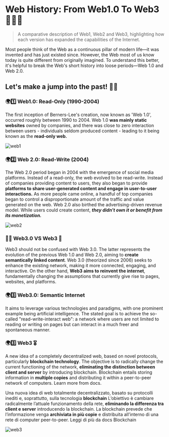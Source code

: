 # Web History: From Web1.0 To Web3 👨🏻‍🏫

> A comparative description of Web1, Web2 and Web3, highlighting how each version has expanded the capabilities of the Internet.

Most people think of the Web as a continuous pillar of modern life—it was invented and has just existed since. However, the Web most of us know today is quite different from originally imagined. To understand this better, it's helpful to break the Web's short history into loose periods—Web 1.0 and Web 2.0.

## Let's make a jump into the past! 🐇🌀

### 🌍1️⃣ Web1.0: Read-Only (1990-2004)

The first inception of Berners-Lee's creation, now known as 'Web 1.0', occurred roughly between 1990 to 2004. Web 1.0 **was mainly static websites** owned by companies, and there was close to zero interaction between users - individuals seldom produced content - leading to it being known as the **read-only web.**

![web1](../.images/web3/web1.png)

### 🌍2️⃣ Web 2.0: Read-Write (2004)

The Web 2.0 period began in 2004 with the emergence of social media platforms. Instead of a read-only, the web evolved to be read-write. Instead of companies providing content to users, they also began to provide **platforms to share user-generated content and engage in user-to-user interactions.** As more people came online, a handful of top companies began to control a disproportionate amount of the traffic and value generated on the web. Web 2.0 also birthed the advertising-driven revenue model. While users could create content, **_they didn't own it or benefit from its monetization._**

![web2](../.images/web3/web2.png)

### 💪🏼 Web3.0 VS Web3 🦾

Web3 should not be confused with Web 3.0. The latter represents the evolution of the previous Web 1.0 and Web 2.0, aiming to **create semantically linked content**. Web 3.0 (theorized since 2006) seeks to enhance the existing network, making it more connected, engaging, and interactive. On the other hand, **Web3 aims to reinvent the internet**, fundamentally changing the assumptions that currently give rise to pages, websites, and platforms.

### 🌍3️⃣ Web3.0: Semantic Internet

It aims to leverage various technologies and paradigms, with one prominent example being artificial intelligence. The stated goal is to achieve the so-called "read-write-interact web": a network where users are not limited to reading or writing on pages but can interact in a much freer and spontaneous manner.

### 🌍3️⃣ Web3 🎖️

A new idea of a completely decentralized web, based on novel protocols, particularly **blockchain technology**. The objective is to radically change the current functioning of the network, **eliminating the distinction between client and server** by introducing blockchain. Blockchain entails storing information in **multiple copies** and distributing it within a peer-to-peer network of computers. Learn more from docs.

Una nuova idea di web totalmente decentralizzato, basato su protocolli inediti e, soprattutto, sulla tecnologia **blockchain** L’obiettivo è cambiare radicalmente l’attuale funzionamento della rete, **eliminando la differenza tra client e server** introducendo la blockchain. La blockchain prevede che l’informazione venga **archiviata in più copie** e distribuita all’interno di una rete di computer peer-to-peer. Leggi di più da docs Blockchain

![web3](../.images/web3/web3.png)
